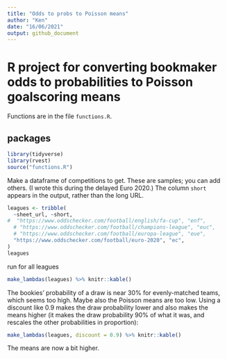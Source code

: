 ```yaml
---
title: "Odds to probs to Poisson means"
author: "Ken"
date: "16/06/2021"
output: github_document 
---
```



# R project for converting bookmaker odds to probabilities to Poisson goalscoring means

Functions are in the file `functions.R`.

## packages

```r
library(tidyverse)
library(rvest)
source("functions.R")
```

Make a dataframe of competitions to get. These are samples; you can add others. (I wrote this during the delayed Euro 2020.) The column `short` appears in the output, rather than the long URL.

```r
leagues <- tribble(
  ~sheet_url, ~short,
#  "https://www.oddschecker.com/football/english/fa-cup", "enf", 
  # "https://www.oddschecker.com/football/champions-league", "euc", 
  # "https://www.oddschecker.com/football/europa-league", "eue", 
  "https://www.oddschecker.com/football/euro-2020", "ec", 
)
leagues
```

run for all leagues

```r
make_lambdas(leagues) %>% knitr::kable()
```

The bookies' probability of a draw is near 30% for evenly-matched teams, which seems too high. Maybe also the Poisson means are too low. Using a discount like 0.9 makes the draw probability lower and also makes the means higher (it makes the draw probability 90% of what it was, and rescales the other probabilities in proportion):

```r
make_lambdas(leagues, discount = 0.9) %>% knitr::kable()
```

The means are now a bit higher.